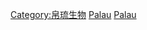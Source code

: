 {{noteTA
|G1=國家
}}

[[Category:帛琉生物|Category:帛琉生物]]
[[Category:密克羅尼西亞植物|Palau]]
[[Category:各国植物|Palau]]